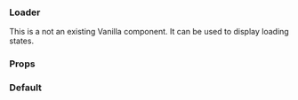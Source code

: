 
<Meta title="Loader" component={Loader} decorators={[withKnobs]} />

### Loader

This is a not an existing Vanilla component. It can be used to display loading states.

### Props

<Props of={Loader} />

### Default

<Preview>
  <Story name="Default">
    <Loader text="Loading..." />
  </Story>
</Preview>
